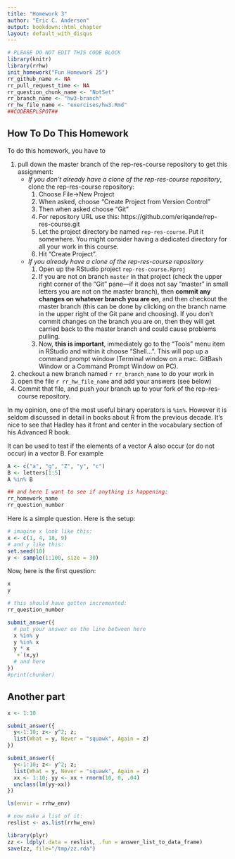 ```yaml
---
title: "Homework 3"
author: "Eric C. Anderson"
output: bookdown::html_chapter
layout: default_with_disqus
---
```


```r
# PLEASE DO NOT EDIT THIS CODE BLOCK
library(knitr)
library(rrhw)
init_homework("Fun Homework 25")
rr_github_name <- NA
rr_pull_request_time <- NA
rr_question_chunk_name <- "NotSet"
rr_branch_name <- "hw3-branch"
rr_hw_file_name <- "exercises/hw3.Rmd"
##CODEREPLSPOT##
```


## How To Do This Homework
To do this homework, you have to 

1. pull down the master branch of
the rep-res-course repository to get this assignment:
    * _If you don't already have a clone of the rep-res-course repository_, clone the rep-res-course repository:
        1. Choose File->New Project
        1. When asked, choose “Create Project from Version Control”
        1. Then when asked choose "Git"
        1. For repository URL use this: https://github.com/eriqande/rep-res-course.git
        1. Let the project directory be named `rep-res-course`. Put it somewhere. You might consider having a dedicated directory for all your work in this course.
        1. Hit “Create Project”.
    * _If you already have a clone of the rep-res-course repository_
        1. Open up the RStudio project `rep-res-course.Rproj`
        1. If you are not on branch `master` in that project (check the upper
        right corner of the "Git" pane---if it does not say "master" in small letters you are not 
        on the master branch), then __commit any changes on whatever branch you are on__, and then checkout
        the master branch (this can be done by clicking on the branch name in the upper right of the Git pane
        and choosing).  If you don't commit changes on the branch you are on, then they will get carried back
        to the master branch and could cause problems pulling.  
        1. Now, __this is important__, immediately go to the “Tools” menu item in RStudio and within it choose "Shell...". This will pop up a command prompt window (Terminal window on a mac. GitBash Window or a Command Prompt Window on PC).
1. checkout a new branch named `r rr_branch_name` to do your work in
1. open the file `r rr_hw_file_name` and add your answers (see below)
1. Commit that file, and push your branch up to your fork of the rep-res-course
repository.


In my opinion, one of the most useful binary operators
is `%in%`. However it is seldom discussed in detail in books about R
from the previous decade.  It's nice to see that Hadley has it front and 
center in the vocabulary section of his Advanced R book. 

It can be used to test if the elements of a vector A also occur (or do not occur)
in a vector B.  For example
```r
A <- c("a", "g", "Z", "y", "c")
B <- letters[1:5]
A %in% B

## and here I want to see if anything is happening:
rr_homework_name
rr_question_number
```


Here is a simple question.  Here is the setup:
```r
# imagine x look like this:
x <- c(1, 4, 18, 9)
# and y like this:
set.seed(10)
y <- sample(1:100, size = 30)
```

Now, here is the first question:
```r
x
y

# this should have gotten incremented:
rr_question_number

submit_answer({
  # put your answer on the line between here
  x %in% y
  y %in% x
  y * x
  `+`(x,y)
  # and here
})
#print(chunker)
```


## Another part {#another-part}
```r
x <- 1:10
```


```r
submit_answer({
  y<-1:10; z<- y^2; z;
  list(What = y, Never = "squawk", Again = z)
})
```


```r
submit_answer({
  y<-1:10; z<- y^2; z;
  list(What = y, Never = "squawk", Again = z)
  xx <- 1:10; yy <- xx + rnorm(10, 0, .04)
  unclass(lm(yy~xx))
})
```




```r
ls(envir = rrhw_env)

# now make a list of it:
reslist <- as.list(rrhw_env)

library(plyr)
zz <- ldply(.data = reslist, .fun = answer_list_to_data_frame)
save(zz, file="/tmp/zz.rda")
```
